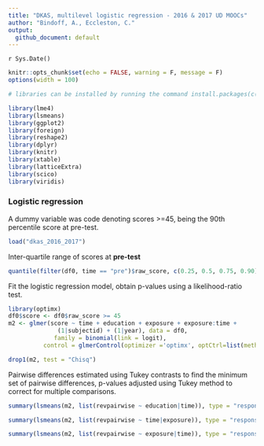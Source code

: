 ```yaml
---
title: "DKAS, multilevel logistic regression - 2016 & 2017 UD MOOCs"
author: "Bindoff, A., Eccleston, C."
output:
  github_document: default
---
```


`r Sys.Date()`


```r
knitr::opts_chunk$set(echo = FALSE, warning = F, message = F)
options(width = 100)
```

```r
# libraries can be installed by running the command install.packages(c("dplyr", "lme4", "lsmeans", "lmerTest", "foreign", "ggplot2", "reshape2"))

library(lme4)
library(lsmeans)
library(ggplot2)
library(foreign)
library(reshape2)
library(dplyr)
library(knitr)
library(xtable)
library(latticeExtra)
library(scico)
library(viridis)
```

### Logistic regression

A dummy variable was code denoting scores >=45, being the 90th percentile score at pre-test.  


```r
load("dkas_2016_2017")
```
  
  
  
Inter-quartile range of scores at **pre-test**   


```r
quantile(filter(df0, time == "pre")$raw_score, c(0.25, 0.5, 0.75, 0.90))
```
  
Fit the logistic regression model, obtain p-values using a likelihood-ratio test.  

```r
library(optimx)
df0$score <- df0$raw_score >= 45 
m2 <- glmer(score ~ time + education + exposure + exposure:time +
              (1|subjectid) + (1|year), data = df0,
             family = binomial(link = logit), 
          control = glmerControl(optimizer ='optimx', optCtrl=list(method='nlminb')))

drop1(m2, test = "Chisq")
```


Pairwise differences estimated using Tukey contrasts to find the minimum set of pairwise differences, p-values adjusted using Tukey method to correct for multiple comparisons. 

```r

summary(lsmeans(m2, list(revpairwise ~ education|time)), type = "response")

summary(lsmeans(m2, list(revpairwise ~ time|exposure)), type = "response")

summary(lsmeans(m2, list(revpairwise ~ exposure|time)), type = "response")
```
